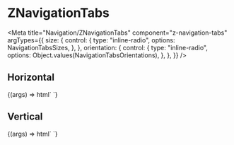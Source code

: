 
# ZNavigationTabs

<Meta
  title="Navigation/ZNavigationTabs"
  component="z-navigation-tabs"
  argTypes={{
    size: {
      control: {
        type: "inline-radio",
        options: NavigationTabsSizes,
      },
    },
    orientation: {
      control: {
        type: "inline-radio",
        options: Object.values(NavigationTabsOrientations),
      },
    },
  }}
/>

## Horizontal

<Canvas>
  <Story
    name="z-navigation-tabs horizontal"
    args={{
      orientation: NavigationTabsOrientations.horizontal,
      size: NavigationTabsSizes.big,
    }}
    parameters={{
      controls: {
        exclude: ["orientation"]
      }
    }}
  >
    {(args) => html`
      <z-navigation-tabs
        orientation=${args.orientation}
        size=${args.size}
      >
        <z-navigation-tab icon="house" label="Home"></z-navigation-tab>
        <z-navigation-tab disabled icon="app" label="App"></z-navigation-tab>
        <z-navigation-tab icon="map" label="Maps"></z-navigation-tab>
        <z-navigation-tab icon="download" label="Download"></z-navigation-tab>
        <z-navigation-tab icon="user-avatar" label="Users"></z-navigation-tab>
        <z-navigation-tab icon="artist" label="Artisti"></z-navigation-tab>
        <z-navigation-tab-link
          href="https://www.google.com"
          icon="arrow-quad-north-east"
          label="External link"
          target="_blank"
          title="Go to Google"
        ></z-navigation-tab-link>
      </z-navigation-tabs>
    `}
  </Story>
</Canvas>

## Vertical

<Canvas>
  <Story
    name="z-navigation-tabs vertical"
    args={{
      orientation: NavigationTabsOrientations.vertical,
      size: NavigationTabsSizes.big,
    }}
    parameters={{
      controls: {
        exclude: ["orientation", "size"],
      },
    }}
  >
    {(args) => html`
      <z-navigation-tabs orientation=${args.orientation}>
        <z-navigation-tab icon="house" label="Home"></z-navigation-tab>
        <z-navigation-tab disabled icon="app" label="App"></z-navigation-tab>
        <z-navigation-tab icon="map" label="Maps"></z-navigation-tab>
        <z-navigation-tab icon="download" label="Download"></z-navigation-tab>
        <z-navigation-tab icon="user-avatar" label="Users"></z-navigation-tab>
        <z-navigation-tab icon="artist" label="Artisti"></z-navigation-tab>
        <z-navigation-tab-link
          href="https://www.google.com"
          icon="arrow-quad-north-east"
          label="External link"
          target="_blank"
          title="Go to Google"
        ></z-navigation-tab-link>
      </z-navigation-tabs>
    `}
  </Story>
</Canvas>

<ArgsTable of="z-navigation-tabs" />
